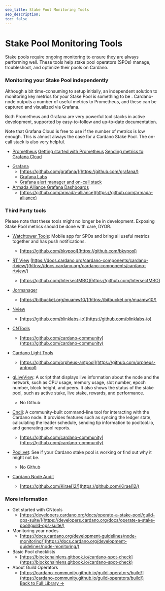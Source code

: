 ```yaml
---
seo_title: Stake Pool Monitoring Tools
seo_description:
toc: false
---
```


# Stake Pool Monitoring Tools
Stake pools require ongoing monitoring to ensure they are always performing well. These tools help stake pool operators (SPOs) manage, troubleshoot, and optimize their pools on Cardano.

### Monitoring your Stake Pool independently

Although a bit time-consuming to setup initially, an independent solution to monitoring key metrics for your Stake Pool is something to be . Cardano-node outputs a number of useful metrics to Prometheus, and these can be captured and visualized via Grafana. 

Both Prometheus and Grafana are very powerful tool stacks in active development, supported by easy-to-follow and up-to-date documentation.

Note that Grafana Cloud is free to use if the number of metrics is low enough. This is almost always the case for a Cardano Stake Pool. The on-call stack is also very helpful. 

* [Prometheus](https://prometheus.io/)
	[Getting started with Prometheus](https://prometheus.io/docs/prometheus/latest/getting_started/)
	[Sending metrics to Grafana Cloud](https://grafana.com/docs/grafana-cloud/send-data/metrics/metrics-prometheus/)
- [Grafana](https://developers.cardano.org/docs/operate-a-stake-pool/grafana-dashboard-tutorial/)
    - [https://github.com/grafana/](https://github.com/grafana/)
    - [Grafana Labs](https://grafana.com/)
    - [Grafana alert manager and on-call stack](https://grafana.com/products/cloud/oncall/)
- [Armada Alliance Grafana Dashboards](https://github.com/armada-alliance/dashboards)
    - [https://github.com/armada-alliance](https://github.com/armada-alliance)
### Third Party tools

Please note that these tools might no longer be in development. Exposing Stake Pool metrics should be done with care, DYOR.

- [Watchtower Tools](https://watchtower.tools/): Mobile app for SPOs and bring all useful metrics together and has push notifications.
    
    - [https://github.com/bkvpool](https://github.com/bkvpool)
- [RT View](https://github.com/IntersectMBO/cardano-node/blob/master/cardano-tracer/docs/cardano-rtview.md/) [https://docs.cardano.org/cardano-components/cardano-rtview/](https://docs.cardano.org/cardano-components/cardano-rtview/)
    
    - [https://github.com/IntersectMBO](https://github.com/IntersectMBO)
- [Jormanager](https://bitbucket.org/muamw10/jormanager/src/develop/)
    
    - [https://bitbucket.org/muamw10/](https://bitbucket.org/muamw10/)
- [Nview](https://github.com/blinklabs-io/nview)
    
    - [https://github.com/blinklabs-io](https://github.com/blinklabs-io)
- [CNTools](https://cardano-community.github.io/guild-operators/Scripts/cntools/)
    
    - [https://github.com/cardano-community](https://github.com/cardano-community)
- [Cardano Light Tools](https://github.com/orpheus-antpool/cardano-light-tools)
    
    - [https://github.com/orpheus-antpool](https://github.com/orpheus-antpool)
- [gLiveView](https://developers.cardano.org/docs/operate-a-stake-pool/monitoring-gliveview/): A script that displays live information about the node and the network, such as CPU usage, memory usage, slot number, epoch number, block height, and peers. It also shows the status of the stake pool, such as active stake, live stake, rewards, and performance.
    
    - No Github
- [Cncli](https://github.com/cardano-community/cncli): A community-built command-line tool for interacting with the Cardano node. It provides features such as syncing the ledger state, calculating the leader schedule, sending tip information to pooltool.io, and generating pool reports.
    
    - [https://github.com/cardano-community](https://github.com/cardano-community)
- [Pool.vet](https://pool.vet/): See if your Cardano stake pool is working or find out why it might not be.
    
    - No Github
- [Cardano Node Audit](https://github.com/Kirael12/cardano-node-audit)
    
    - [https://github.com/Kirael12/](https://github.com/Kirael12/)
### More information  

* Get started with CNtools
	* [https://developers.cardano.org/docs/operate-a-stake-pool/guild-ops-suite/](https://developers.cardano.org/docs/operate-a-stake-pool/guild-ops-suite/)  
* Monitoring your nodes
	* [https://docs.cardano.org/development-guidelines/node-monitoring/](https://docs.cardano.org/development-guidelines/node-monitoring/)  
* Basic Pool checklists
	* [https://blockchainlens.gitbook.io/cardano-spot-check](https://blockchainlens.gitbook.io/cardano-spot-check)  
* About Guild Operators
	* [https://cardano-community.github.io/guild-operators/build/](https://cardano-community.github.io/guild-operators/build/)  
[Back to Full Library →](https://www.adastack.io/all_pages)
